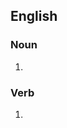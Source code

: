 {{also|crosshatch}}

==English==

===Noun===
{{en-noun|es}}

# {{alternative spelling of|en|crosshatch}}

===Verb===
{{en-verb|cross-hatches|cross-hatching|cross-hatched}}

# {{alternative spelling of|en|crosshatch}}